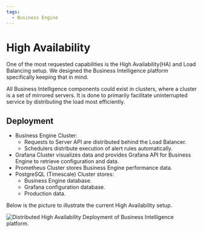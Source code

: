```yaml
---
tags:
  - Business Engine
---
```



# High Availability

One of the most requested capabilities is the High Availability(HA) and Load Balancing setup. We designed the Business Intelligence platform specifically keeping that in mind.

All Business Intelligence components could exist in clusters, where a cluster is a set of mirrored servers. It is done to primarily facilitate uninterrupted service by distributing the load most efficiently.

## Deployment

- Business Engine Cluster:
  - Requests to Server API are distributed behind the Load Balancer.
  - Schedulers distribute execution of alert rules automatically.
- Grafana Cluster visualizes data and provides Grafana API for Business Engine to retrieve configuration and data.
- Prometheus Cluster stores Business Engine performance data.
- PostgreSQL (Timescale) Cluster stores:
  - Business Engine database.
  - Grafana configuration database.
  - Production data.

Below is the picture to illustrate the current High Availability setup.

<Image
  title="Distributed High Availability Deployment of Business Intelligence platform."
  src="/img/big/high-availability.png"
/>

